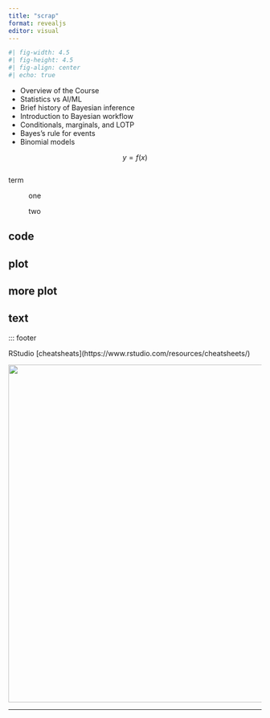 ```yaml
---
title: "scrap"
format: revealjs
editor: visual
---
```


```r
#| fig-width: 4.5
#| fig-height: 4.5
#| fig-align: center
#| echo: true

```

-   Overview of the Course
-   Statistics vs AI/ML
-   Brief history of Bayesian inference
-   Introduction to Bayesian workflow
-   Conditionals, marginals, and LOTP
-   Bayes's rule for events
-   Binomial models


$$
y = f(x)
$$

::: columns
::: {.column width="50%"}
:::

::: {.column width="50%"}
:::
:::

term

:   one

:   two

::: panel-tabset
## code

## plot

## more plot
:::

::: callout-note
## text
:::

::: footer

RStudio \[cheatsheats\](https://www.rstudio.com/resources/cheatsheets/)

![](images/int.jpg){fig-align="center" width="672"}

------------------------------------------------------------------------
